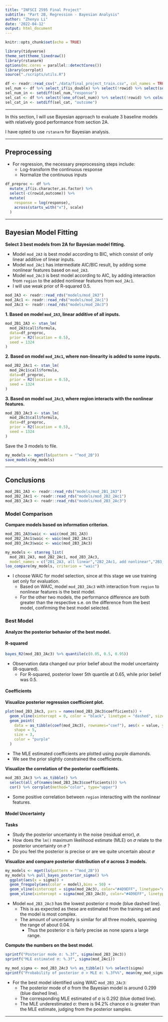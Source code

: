 ```yaml
---
title: "INFSCI 2595 Final Project"
subtitle: "Part 2B, Regression - Bayesian Analysis"
author: "Zhenyu Li"
date: '2022-04-12'
output: html_document
---
```


```r
knitr::opts_chunk$set(echo = TRUE)
```

```r
library(tidyverse)
theme_set(theme_linedraw())
library(rstanarm)
options(mc.cores = parallel::detectCores())
library(corrplot)
source("./scripts/utils.R")
```

```r
df <- readr::read_csv("./data/final_project_train.csv", col_names = TRUE)
sel_num <- df %>% select_if(is_double) %>% select(!rowid) %>% select(sort(names(.))) %>% colnames()
sel_num_in <- setdiff(sel_num,"response")
sel_cat <- df %>% select(!one_of(sel_num)) %>% select(!rowid) %>% colnames()
sel_cat_in <- setdiff(sel_cat, "outcome")
```

----

In this section, I will use Bayesian approach to evaluate 3 baseline models with relatively good performance from section 2A.  

I have opted to use `rstanarm` for Bayesian analysis.  

----

## Preprocessing

- For regression, the necessary preprocessing steps include:
  - Log-transform the continuous response
  - Normalize the continuous inputs

```r
df_preproc <- df %>%
  mutate_if(is.character,as.factor) %>%
  select(-c(rowid,outcome)) %>%
  mutate(
    response = log(response),
    across(starts_with("x"), scale)
  )
```

----

## Bayesian Model Fitting

**Select 3 best models from 2A for Bayesian model fitting.**  

- Model `mod_2A3` is best model according to BIC, which consist of only linear additive of linear inputs.  
- Model `mod_2Ac1` has intermediate AIC/BIC result, by adding some nonlinear features based on `mod_2A3`.  
- Model `mod_2Ac3` is best model according to AIC, by adding interaction from `region` to the added nonlinear features from `mod_2Ac1`.  
- I will use weak prior of R-squared 0.5.  

```r
mod_2A3 <- readr::read_rds("models/mod_2A3")
mod_2Ac1 <- readr::read_rds("models/mod_2Ac1")
mod_2Ac3 <- readr::read_rds("models/mod_2Ac3")
```



**1. Based on model `mod_2A3`, linear additive of all inputs.**  

```r
mod_2B1_2A3 <- stan_lm(
  mod_2A3$call$formula,
  data=df_preproc,
  prior = R2(location = 0.5),
  seed = 1324
)
```


**2. Based on model `mod_2Ac1`, where non-linearity is added to some inputs.**  

```r
mod_2B2_2Ac1 <- stan_lm(
  mod_2Ac1$call$formula,
  data=df_preproc,
  prior = R2(location = 0.5),
  seed = 1324
)
```


**3. Based on model `mod_2Ac3`, where region interacts with the nonlinear features.** 

```r
mod_2B3_2Ac3 <- stan_lm(
  mod_2Ac3$call$formula,
  data=df_preproc,
  prior = R2(location = 0.5),
  seed = 1324
)
```

Save the 3 models to file.  

```r
my_models <- mget(ls(pattern = "^mod_2B"))
save_models(my_models)
```

----

## Conclusions

```r
mod_2B1_2A3 <- readr::read_rds("models/mod_2B1_2A3")
mod_2B2_2Ac1 <- readr::read_rds("models/mod_2B2_2Ac1")
mod_2B3_2Ac3 <- readr::read_rds("models/mod_2B3_2Ac3")
```

### Model Comparison

**Compare models based on information criterion.**  

```r
mod_2B1_2A3$waic <- waic(mod_2B1_2A3)
mod_2B2_2Ac1$waic <- waic(mod_2B2_2Ac1)
mod_2B3_2Ac3$waic <- waic(mod_2B3_2Ac3)

my_models <- stanreg_list(
  mod_2B1_2A3, mod_2B2_2Ac1, mod_2B3_2Ac3,
  model_names = c("2B1_2A3, all linear","2B2_2Ac1, add nonlinear","2B3_2Ac3, region: non-linear"))
loo_compare(my_models, criterion = "waic")
```

- I choose WAIC for model selection, since at this stage we use training set only for evaluation.
  - Based on WAIC, model `mod_2B3_2Ac3` with interaction from `region` to nonlinear features is the best model.
  - For the other two models, the performance difference are both greater than the respective s.e. on the difference from the best model, confirming the best model selected.

### Best Model

**Analyze the posterior behavior of the best model.**  

#### R-squared

```r
bayes_R2(mod_2B3_2Ac3) %>% quantile(c(0.05, 0.5, 0.95))
```

- Observation data changed our prior belief about the model uncertainty (R-squared).
  - For R-squared, posterior lower 5th quantile at 0.65, while prior belief was 0.5.  

#### Coefficients

**Visualize posterior regression coefficient plot.**  

```r
plot(mod_2B3_2Ac3, pars = names(mod_2B3_2Ac3$coefficients)) +
  geom_vline(xintercept = 0, color = "black", linetype = "dashed", size = 0.5) +
  geom_point(
    data = as_tibble(coef(mod_2Ac3), rownames="coef"), aes(x = value, y = coef),
    shape = 5,
    size = 3,
    color = "purple"
  )
```

- The MLE estimated coefficients are plotted using purple diamonds.
- We see the prior slightly constrained the coefficients.

**Visualize the correlation of the posterior coefficients.**  

```r
mod_2B3_2Ac3 %>% as_tibble() %>%
  select(all_of(names(mod_2B3_2Ac3$coefficients))) %>%
  cor() %>% corrplot(method="color", type="upper")
```

- Some positive correlation between `region` interacting with the nonlinear features.  

#### Model Uncertainty

**Tasks**  

- Study the posterior uncertainty in the noise (residual error), 𝜎.
- How does the `lm()` maximum likelihood estimate (MLE) on 𝜎 relate to the posterior uncertainty on 𝜎 ?
- Do you feel the posterior is precise or are we quite uncertain about 𝜎

**Visualize and compare posterior distribution of σ across 3 models.**  

```r
my_models <- mget(ls(pattern = "^mod_2B"))
my_models %>% pull_bayes_posterior_sigma() %>%
  ggplot(aes(x = sigma)) +
  geom_freqpoly(aes(color = model),bins = 50) +
  geom_vline(xintercept = sigma(mod_2Ac3), color="#4D9EFF", linetype="dotted", size=0.5) +
  geom_vline(xintercept = sigma(mod_2B3_2Ac3), color="#4D9EFF", linetype="dashed", size=0.5)
```

- Model `mod_2B3_2Ac3` has the lowest posterior σ mode (blue dashed line).  
  - This is as expected as these are estimated from the training set and the model is most complex.  
  - The amount of uncertainty is similar for all three models, spanning the range of about 0.04.  
    - Thus the posterior σ is fairly precise as none spans a large range.  

**Compute the numbers on the best model.**  

```r
sprintf("Posterior mode σ: %.3f", sigma(mod_2B3_2Ac3))
sprintf("MLE estimated σ: %.3f", sigma(mod_2Ac1))

my_mod_sigma <- mod_2B3_2Ac3 %>% as_tibble() %>% select(sigma)
sprintf("Probability of posterior σ > MLE σ: %.3f%%", mean(my_mod_sigma >= sigma(mod_2Ac3))*100)
```

- For the best model identified using WAIC `mod_2B3_2Ac3`:
  - The posterior mode of σ from the Bayesian model is around 0.299 (blue dashed line).
  - The corresponding MLE estimated of σ is 0.292 (blue dotted line).
  - The MLE underestimated σ: there is 94.2% chance σ is greater than the MLE estimate, judging from the posterior samples.  

----